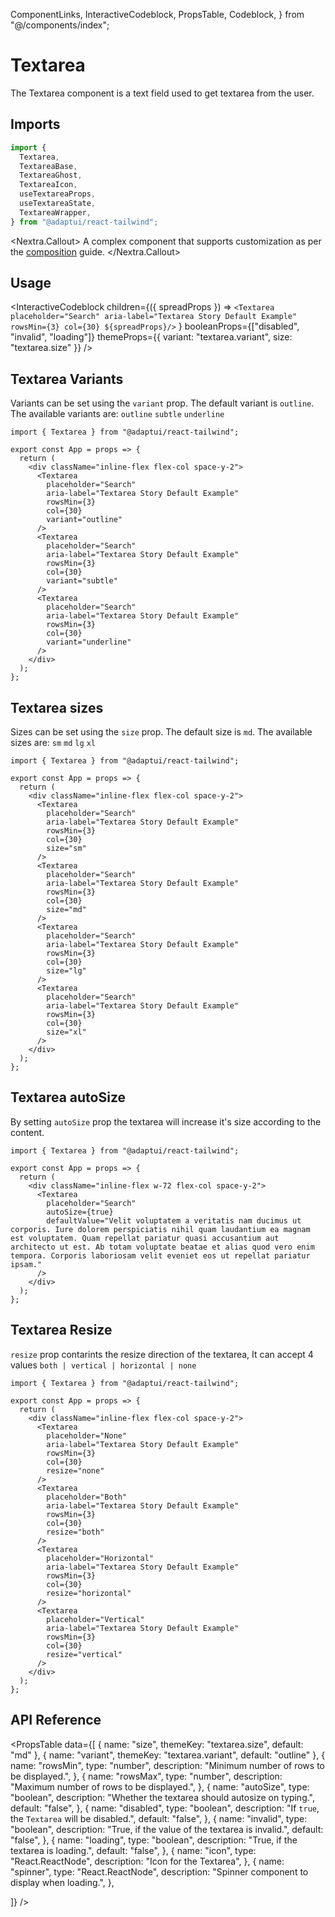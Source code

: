   ComponentLinks,
  InteractiveCodeblock,
  PropsTable,
  Codeblock,
} from "@/components/index";

# Textarea

The Textarea component is a text field used to get textarea from the user.

<ComponentLinks github="textarea" theme="textarea" story="forms-textarea" />

## Imports

```js
import {
  Textarea,
  TextareaBase,
  TextareaGhost,
  TextareaIcon,
  useTextareaProps,
  useTextareaState,
  TextareaWrapper,
} from "@adaptui/react-tailwind";
```

<Nextra.Callout>
  A complex component that supports customization as per the
  [composition](/docs/composition) guide.
</Nextra.Callout>

## Usage

<InteractiveCodeblock
  children={({ spreadProps }) =>
    `<Textarea placeholder="Search" aria-label="Textarea Story Default Example" rowsMin={3} col={30} ${spreadProps}/>`
  }
  booleanProps={["disabled", "invalid", "loading"]}
  themeProps={{ variant: "textarea.variant", size: "textarea.size" }}
/>

## Textarea Variants

Variants can be set using the `variant` prop. The default variant is `outline`.
The available variants are: `outline` `subtle` `underline`

<Codeblock live noInline>

```
import { Textarea } from "@adaptui/react-tailwind";

export const App = props => {
  return (
    <div className="inline-flex flex-col space-y-2">
      <Textarea
        placeholder="Search"
        aria-label="Textarea Story Default Example"
        rowsMin={3}
        col={30}
        variant="outline"
      />
      <Textarea
        placeholder="Search"
        aria-label="Textarea Story Default Example"
        rowsMin={3}
        col={30}
        variant="subtle"
      />
      <Textarea
        placeholder="Search"
        aria-label="Textarea Story Default Example"
        rowsMin={3}
        col={30}
        variant="underline"
      />
    </div>
  );
};
```

</Codeblock>

## Textarea sizes

Sizes can be set using the `size` prop. The default size is `md`. The available
sizes are: `sm` `md` `lg` `xl`

<Codeblock live noInline>

```
import { Textarea } from "@adaptui/react-tailwind";

export const App = props => {
  return (
    <div className="inline-flex flex-col space-y-2">
      <Textarea
        placeholder="Search"
        aria-label="Textarea Story Default Example"
        rowsMin={3}
        col={30}
        size="sm"
      />
      <Textarea
        placeholder="Search"
        aria-label="Textarea Story Default Example"
        rowsMin={3}
        col={30}
        size="md"
      />
      <Textarea
        placeholder="Search"
        aria-label="Textarea Story Default Example"
        rowsMin={3}
        col={30}
        size="lg"
      />
      <Textarea
        placeholder="Search"
        aria-label="Textarea Story Default Example"
        rowsMin={3}
        col={30}
        size="xl"
      />
    </div>
  );
};
```

</Codeblock>

## Textarea autoSize

By setting `autoSize` prop the textarea will increase it's size according to the
content.

<Codeblock live noInline>

```
import { Textarea } from "@adaptui/react-tailwind";

export const App = props => {
  return (
    <div className="inline-flex w-72 flex-col space-y-2">
      <Textarea
        placeholder="Search"
        autoSize={true}
        defaultValue="Velit voluptatem a veritatis nam ducimus ut corporis. Iure dolorem perspiciatis nihil quam laudantium ea magnam est voluptatem. Quam repellat pariatur quasi accusantium aut architecto ut est. Ab totam voluptate beatae et alias quod vero enim tempora. Corporis laboriosam velit eveniet eos ut repellat pariatur ipsam."
      />
    </div>
  );
};
```

</Codeblock>

## Textarea Resize

`resize` prop contarints the resize direction of the textarea, It can accept 4
values `both | vertical | horizontal | none`

<Codeblock live noInline>

```
import { Textarea } from "@adaptui/react-tailwind";

export const App = props => {
  return (
    <div className="inline-flex flex-col space-y-2">
      <Textarea
        placeholder="None"
        aria-label="Textarea Story Default Example"
        rowsMin={3}
        col={30}
        resize="none"
      />
      <Textarea
        placeholder="Both"
        aria-label="Textarea Story Default Example"
        rowsMin={3}
        col={30}
        resize="both"
      />
      <Textarea
        placeholder="Horizontal"
        aria-label="Textarea Story Default Example"
        rowsMin={3}
        col={30}
        resize="horizontal"
      />
      <Textarea
        placeholder="Vertical"
        aria-label="Textarea Story Default Example"
        rowsMin={3}
        col={30}
        resize="vertical"
      />
    </div>
  );
};
```

</Codeblock>

## API Reference

<PropsTable
  data={[
    { name: "size", themeKey: "textarea.size", default: "md" },
    { name: "variant", themeKey: "textarea.variant", default: "outline" },
    {
      name: "rowsMin",
      type: "number",
      description: "Minimum number of rows to be displayed.",
    },
    {
      name: "rowsMax",
      type: "number",
      description: "Maximum number of rows to be displayed.",
    },
    {
      name: "autoSize",
      type: "boolean",
      description: "Whether the textarea should autosize on typing.",
      default: "false",
    },
    {
      name: "disabled",
      type: "boolean",
      description: "If `true`, the `Textarea` will be disabled.",
      default: "false",
    },
    {
      name: "invalid",
      type: "boolean",
      description: "True, if the value of the textarea is invalid.",
      default: "false",
    },
    {
      name: "loading",
      type: "boolean",
      description: "True, if the textarea is loading.",
      default: "false",
    },
    {
      name: "icon",
      type: "React.ReactNode",
      description: "Icon for the Textarea",
    },
    {
      name: "spinner",
      type: "React.ReactNode",
      description: "Spinner component to display when loading.",
    },

]} />
